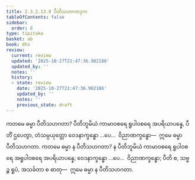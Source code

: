 ```yaml
---
title: 2.3.2.13.8 ပီတိသဟဂတဒုက
tableOfContents: false
sidebar:
  order: 8
type: tipitaka
basket: ab
book: dhs
review:
  current: review
  updated: '2025-10-27T21:47:36.982186'
  updated_by: ''
  notes: ''
  history:
  - state: review
    date: '2025-10-27T21:47:36.982186'
    updated_by: ''
    notes: ''
    previous_state: draft
---
```



<ReviewStatus review={frontmatter.review} showDetails={true} />

<HypothesisAnnotation frontmatter={frontmatter} />

<DynamicBreadcrumb />

<Division number="1281" book="dhs" e="ch" v="29" p="252">

<Paragraph number="1982" book="dhs">
ကတမေ ဓမ္မာ ပီတိသဟဂတာ? ပီတိဘူမိယံ ကာမာဝစရေ ရူပါဝစရေ အပရိယာပန္နေ, ပီတိံ ဌပေတွာ, တံသမ္ပယုတ္တော ဝေဒနာက္ခန္ဓော …ပေ…  ဝိညာဏက္ခန္ဓော—  ဣမေ ဓမ္မာ ပီတိသဟဂတာ.
</Paragraph>

</Division>
<Division number="1282" book="dhs" e="ch" v="29" p="253">

<Paragraph number="1983" book="dhs">
ကတမေ ဓမ္မာ န ပီတိသဟဂတာ? န ပီတိဘူမိယံ ကာမာဝစရေ ရူပါဝစရေ အရူပါဝစရေ အပရိယာပန္နေ; ဝေဒနာက္ခန္ဓော …ပေ…  ဝိညာဏက္ခန္ဓော; ပီတိ စ, သဗ္ဗဉ္စ ရူပံ, အသင်္ခတာ စ ဓာတု—  ဣမေ ဓမ္မာ န ပီတိသဟဂတာ.
</Paragraph>
</Division>
